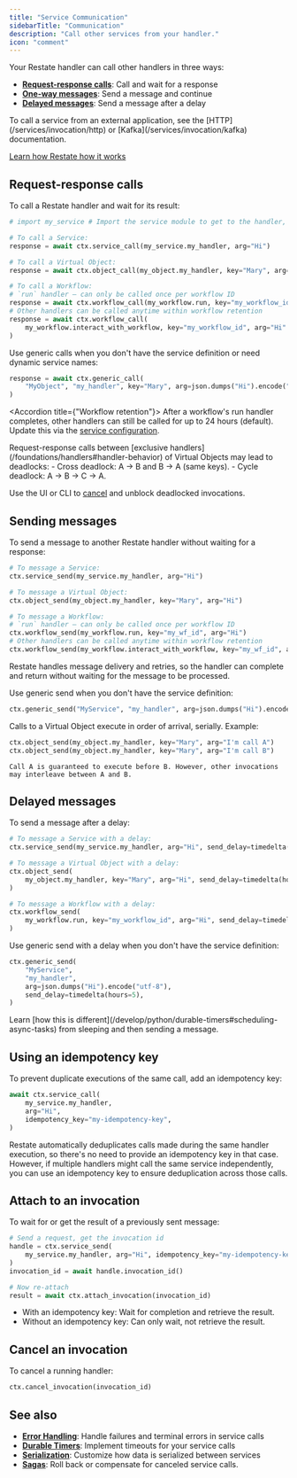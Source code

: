 ```yaml
---
title: "Service Communication"
sidebarTitle: "Communication"
description: "Call other services from your handler."
icon: "comment"
---
```


Your Restate handler can call other handlers in three ways:

- **[Request-response calls](#request-response-calls)**: Call and wait for a response
- **[One-way messages](#sending-messages)**: Send a message and continue
- **[Delayed messages](#delayed-messages)**: Send a message after a delay

<Info>
    To call a service from an external application, see the [HTTP](/services/invocation/http) or [Kafka](/services/invocation/kafka) documentation.
</Info>

<Info>[Learn how Restate how it works](/foundations/key-concepts#resilient-communication)</Info>


## Request-response calls

To call a Restate handler and wait for its result:

```python {"CODE_LOAD::python/src/develop/service_communication.py#request_response"} 
# import my_service # Import the service module to get to the handler, not the service itself

# To call a Service:
response = await ctx.service_call(my_service.my_handler, arg="Hi")

# To call a Virtual Object:
response = await ctx.object_call(my_object.my_handler, key="Mary", arg="Hi")

# To call a Workflow:
# `run` handler — can only be called once per workflow ID
response = await ctx.workflow_call(my_workflow.run, key="my_workflow_id", arg="Hi")
# Other handlers can be called anytime within workflow retention
response = await ctx.workflow_call(
    my_workflow.interact_with_workflow, key="my_workflow_id", arg="Hi"
)
```

Use generic calls when you don't have the service definition or need dynamic service names:

```python {"CODE_LOAD::python/src/develop/service_communication.py#request_response_generic"} 
response = await ctx.generic_call(
    "MyObject", "my_handler", key="Mary", arg=json.dumps("Hi").encode("utf-8")
)
```

<Accordion title={"Workflow retention"}>
After a workflow's run handler completes, other handlers can still be called for up to 24 hours (default).
Update this via the [service configuration](/services/configuration).
</Accordion>

<Info>
Request-response calls between [exclusive handlers](/foundations/handlers#handler-behavior) of Virtual Objects may lead to deadlocks:
- Cross deadlock: A → B and B → A (same keys).
- Cycle deadlock: A → B → C → A.

Use the UI or CLI to [cancel](/services/invocation/managing-invocations#cancel) and unblock deadlocked invocations.
</Info>

## Sending messages

To send a message to another Restate handler without waiting for a response:

```python {"CODE_LOAD::python/src/develop/service_communication.py#one_way"} 
# To message a Service:
ctx.service_send(my_service.my_handler, arg="Hi")

# To message a Virtual Object:
ctx.object_send(my_object.my_handler, key="Mary", arg="Hi")

# To message a Workflow:
# `run` handler — can only be called once per workflow ID
ctx.workflow_send(my_workflow.run, key="my_wf_id", arg="Hi")
# Other handlers can be called anytime within workflow retention
ctx.workflow_send(my_workflow.interact_with_workflow, key="my_wf_id", arg="Hi")
```
Restate handles message delivery and retries, so the handler can complete and return without waiting for the message to be processed.


Use generic send when you don't have the service definition:

```python {"CODE_LOAD::python/src/develop/service_communication.py#one_way_generic"} 
ctx.generic_send("MyService", "my_handler", arg=json.dumps("Hi").encode("utf-8"))
```

<Info>
    Calls to a Virtual Object execute in order of arrival, serially.
    Example:

```python {"CODE_LOAD::python/src/develop/service_communication.py#ordering"} 
ctx.object_send(my_object.my_handler, key="Mary", arg="I'm call A")
ctx.object_send(my_object.my_handler, key="Mary", arg="I'm call B")
```

    Call A is guaranteed to execute before B. However, other invocations may interleave between A and B.
</Info>

## Delayed messages

To send a message after a delay:

```python {"CODE_LOAD::python/src/develop/service_communication.py#delayed"} 
# To message a Service with a delay:
ctx.service_send(my_service.my_handler, arg="Hi", send_delay=timedelta(hours=5))

# To message a Virtual Object with a delay:
ctx.object_send(
    my_object.my_handler, key="Mary", arg="Hi", send_delay=timedelta(hours=5)
)

# To message a Workflow with a delay:
ctx.workflow_send(
    my_workflow.run, key="my_workflow_id", arg="Hi", send_delay=timedelta(hours=5)
)
```

Use generic send with a delay when you don't have the service definition:

```python {"CODE_LOAD::python/src/develop/service_communication.py#delayed_generic"} 
ctx.generic_send(
    "MyService",
    "my_handler",
    arg=json.dumps("Hi").encode("utf-8"),
    send_delay=timedelta(hours=5),
)
```

<Info>
    Learn [how this is different](/develop/python/durable-timers#scheduling-async-tasks) from sleeping and then sending a message.
</Info>

## Using an idempotency key

To prevent duplicate executions of the same call, add an idempotency key:

```python {"CODE_LOAD::python/src/develop/service_communication.py#idempotency_key"} 
await ctx.service_call(
    my_service.my_handler,
    arg="Hi",
    idempotency_key="my-idempotency-key",
)
```

Restate automatically deduplicates calls made during the same handler execution, so there's no need to provide an idempotency key in that case.
However, if multiple handlers might call the same service independently, you can use an idempotency key to ensure deduplication across those calls.

## Attach to an invocation

To wait for or get the result of a previously sent message:

```python {"CODE_LOAD::python/src/develop/service_communication.py#attach"} 
# Send a request, get the invocation id
handle = ctx.service_send(
    my_service.my_handler, arg="Hi", idempotency_key="my-idempotency-key"
)
invocation_id = await handle.invocation_id()

# Now re-attach
result = await ctx.attach_invocation(invocation_id)
```

- With an idempotency key: Wait for completion and retrieve the result.
- Without an idempotency key: Can only wait, not retrieve the result.


## Cancel an invocation

To cancel a running handler:

```python {"CODE_LOAD::python/src/develop/service_communication.py#cancel"} 
ctx.cancel_invocation(invocation_id)
```


## See also

- **[Error Handling](/develop/python/error-handling)**: Handle failures and terminal errors in service calls
- **[Durable Timers](/develop/python/durable-timers)**: Implement timeouts for your service calls
- **[Serialization](/develop/python/serialization)**: Customize how data is serialized between services
- **[Sagas](/guides/sagas)**: Roll back or compensate for canceled service calls.
